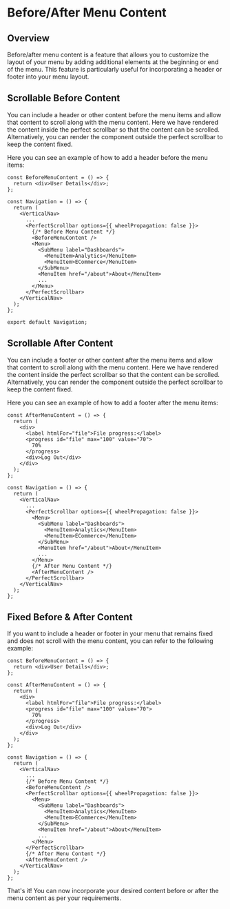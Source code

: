 # Before/After Menu Content

## Overview

Before/after menu content is a feature that allows you to customize the layout of your menu by adding additional elements at the beginning or end of the menu. This feature is particularly useful for incorporating a header or footer into your menu layout.

## Scrollable Before Content

You can include a header or other content before the menu items and allow that content to scroll along with the menu content. Here we have rendered the content inside the perfect scrollbar so that the content can be scrolled. Alternatively, you can render the component outside the perfect scrollbar to keep the content fixed.

Here you can see an example of how to add a header before the menu items:

```tsx title='src/components/layout/vertical/Navigation.tsx'
const BeforeMenuContent = () => {
  return <div>User Details</div>;
};

const Navigation = () => {
  return (
    <VerticalNav>
      ...
      <PerfectScrollbar options={{ wheelPropagation: false }}>
        {/* Before Menu Content */}
        <BeforeMenuContent />
        <Menu>
          <SubMenu label="Dashboards">
            <MenuItem>Analytics</MenuItem>
            <MenuItem>ECommerce</MenuItem>
          </SubMenu>
          <MenuItem href="/about">About</MenuItem>
          ...
        </Menu>
      </PerfectScrollbar>
    </VerticalNav>
  );
};

export default Navigation;
```

## Scrollable After Content

You can include a footer or other content after the menu items and allow that content to scroll along with the menu content. Here we have rendered the content inside the perfect scrollbar so that the content can be scrolled. Alternatively, you can render the component outside the perfect scrollbar to keep the content fixed.

Here you can see an example of how to add a footer after the menu items:

```tsx title='src/components/layout/vertical/Navigation.tsx'
const AfterMenuContent = () => {
  return (
    <div>
      <label htmlFor="file">File progress:</label>
      <progress id="file" max="100" value="70">
        70%
      </progress>
      <div>Log Out</div>
    </div>
  );
};

const Navigation = () => {
  return (
    <VerticalNav>
      ...
      <PerfectScrollbar options={{ wheelPropagation: false }}>
        <Menu>
          <SubMenu label="Dashboards">
            <MenuItem>Analytics</MenuItem>
            <MenuItem>ECommerce</MenuItem>
          </SubMenu>
          <MenuItem href="/about">About</MenuItem>
          ...
        </Menu>
        {/* After Menu Content */}
        <AfterMenuContent />
      </PerfectScrollbar>
    </VerticalNav>
  );
};
```

## Fixed Before & After Content

If you want to include a header or footer in your menu that remains fixed and does not scroll with the menu content, you can refer to the following example:

```tsx title='src/components/layout/vertical/Navigation.tsx'
const BeforeMenuContent = () => {
  return <div>User Details</div>;
};

const AfterMenuContent = () => {
  return (
    <div>
      <label htmlFor="file">File progress:</label>
      <progress id="file" max="100" value="70">
        70%
      </progress>
      <div>Log Out</div>
    </div>
  );
};

const Navigation = () => {
  return (
    <VerticalNav>
      ...
      {/* Before Menu Content */}
      <BeforeMenuContent />
      <PerfectScrollbar options={{ wheelPropagation: false }}>
        <Menu>
          <SubMenu label="Dashboards">
            <MenuItem>Analytics</MenuItem>
            <MenuItem>ECommerce</MenuItem>
          </SubMenu>
          <MenuItem href="/about">About</MenuItem>
          ...
        </Menu>
      </PerfectScrollbar>
      {/* After Menu Content */}
      <AfterMenuContent />
    </VerticalNav>
  );
};
```

That's it! You can now incorporate your desired content before or after the menu content as per your requirements.
